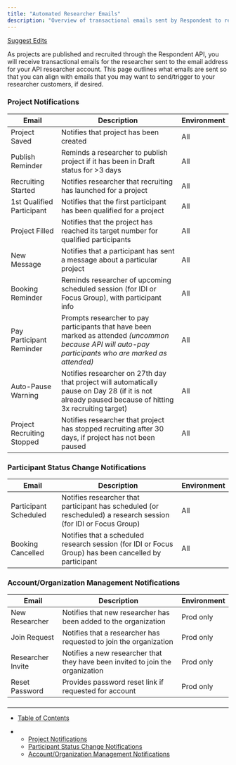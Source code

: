 ```yaml
---
title: "Automated Researcher Emails"
description: "Overview of transactional emails sent by Respondent to researchers"
---
```


[Suggest Edits](/edit/automated-emails)

As projects are published and recruited through the Respondent API, you will receive transactional emails for the researcher sent to the email address for your API researcher account. This page outlines what emails are sent so that you can align with emails that you may want to send/trigger to your researcher customers, if desired.

### Project Notifications

| Email                      | Description                                                                                                                                             | Environment |
| -------------------------- | ------------------------------------------------------------------------------------------------------------------------------------------------------- | ----------- |
| Project Saved              | Notifies that project has been created                                                                                                                  | All         |
| Publish Reminder           | Reminds a researcher to publish project if it has been in Draft status for >3 days                                                                      | All         |
| Recruiting Started         | Notifies researcher that recruiting has launched for a project                                                                                          | All         |
| 1st Qualified Participant  | Notifies that the first participant has been qualified for a project                                                                                    | All         |
| Project Filled             | Notifies that the project has reached its target number for qualified participants                                                                      | All         |
| New Message                | Notifies that a participant has sent a message about a particular project                                                                               | All         |
| Booking Reminder           | Reminds researcher of upcoming scheduled session (for IDI or Focus Group), with participant info                                                        | All         |
| Pay Participant Reminder   | Prompts researcher to pay participants that have been marked as attended *(uncommon because API will auto-pay participants who are marked as attended)* | All         |
| Auto-Pause Warning         | Notifies researcher on 27th day that project will automatically pause on Day 28 (if it is not already paused because of hitting 3x recruiting target)   | All         |
| Project Recruiting Stopped | Notifies researcher that project has stopped recruiting after 30 days, if project has not been paused                                                   | All         |

### Participant Status Change Notifications

| Email                 | Description                                                                                                     | Environment |
| --------------------- | --------------------------------------------------------------------------------------------------------------- | ----------- |
| Participant Scheduled | Notifies researcher that participant has scheduled (or rescheduled) a research session (for IDI or Focus Group) | All         |
| Booking Cancelled     | Notifies that a scheduled research session (for IDI or Focus Group) has been cancelled by participant           | All         |

### Account/Organization Management Notifications

| Email             | Description                                                                    | Environment |
| ----------------- | ------------------------------------------------------------------------------ | ----------- |
| New Researcher    | Notifies that new researcher has been added to the organization                | Prod only   |
| Join Request      | Notifies that a researcher has requested to join the organization              | Prod only   |
| Researcher Invite | Notifies a new researcher that they have been invited to join the organization | Prod only   |
| Reset Password    | Provides password reset link if requested for account                          | Prod only   |

###

***

* [Table of Contents](#)

* * [Project Notifications](#project-notifications)
  * [Participant Status Change Notifications](#participant-status-change-notifications)
  * [Account/Organization Management Notifications](#accountorganization-management-notifications)
